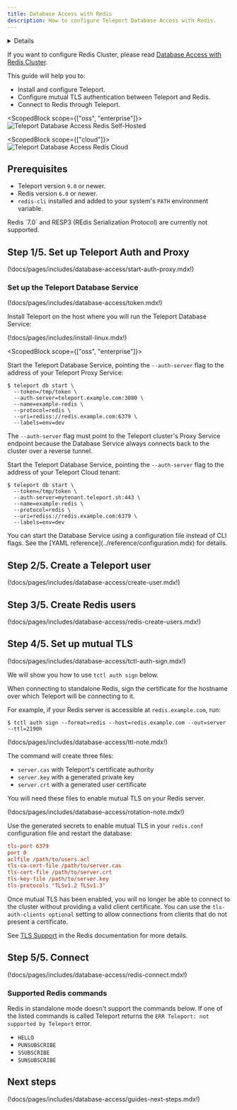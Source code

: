 ```yaml
---
title: Database Access with Redis
description: How to configure Teleport Database Access with Redis.
---
```


<Details
  title="Version warning"
  opened={true}
  scope={["oss", "enterprise"]}
  scopeOnly={true}
  min="9.0"
>
  Database access for Redis is available starting from Teleport `9.0`.
</Details>

If you want to configure Redis Cluster, please read [Database Access with Redis Cluster](redis-cluster.mdx).

This guide will help you to:

- Install and configure Teleport.
- Configure mutual TLS authentication between Teleport and Redis.
- Connect to Redis through Teleport.

<ScopedBlock scope={["oss", "enterprise"]}>
![Teleport Database Access Redis Self-Hosted](../../../img/database-access/guides/redis_selfhosted.png)
</ScopedBlock>

<ScopedBlock scope={["cloud"]}>
![Teleport Database Access Redis Cloud](../../../img/database-access/guides/redis_cloud.png)
</ScopedBlock>

## Prerequisites

- Teleport version `9.0` or newer.
- Redis version `6.0` or newer.
- `redis-cli` installed and added to your system's `PATH` environment variable.

<Admonition type="note" title="Note">
  Redis `7.0` and RESP3 (REdis Serialization Protocol) are currently not supported.
</Admonition>

## Step 1/5. Set up Teleport Auth and Proxy

(!docs/pages/includes/database-access/start-auth-proxy.mdx!)

### Set up the Teleport Database Service

(!docs/pages/includes/database-access/token.mdx!)

Install Teleport on the host where you will run the Teleport Database Service:

(!docs/pages/includes/install-linux.mdx!)

<ScopedBlock scope={["oss", "enterprise"]}>

Start the Teleport Database Service, pointing the `--auth-server` flag to the
address of your Teleport Proxy Service:

```code
$ teleport db start \
  --token=/tmp/token \
  --auth-server=teleport.example.com:3080 \
  --name=example-redis \
  --protocol=redis \
  --uri=rediss://redis.example.com:6379 \
  --labels=env=dev
```

<Admonition type="note">

The `--auth-server` flag must point to the Teleport cluster's Proxy Service
endpoint because the Database Service always connects back to the cluster over a
reverse tunnel.

</Admonition>

</ScopedBlock>
<ScopedBlock scope={["cloud"]}>

Start the Teleport Database Service, pointing the `--auth-server` flag to the
address of your Teleport Cloud tenant:

```code
$ teleport db start \
  --token=/tmp/token \
  --auth-server=mytenant.teleport.sh:443 \
  --name=example-redis \
  --protocol=redis \
  --uri=rediss://redis.example.com:6379 \
  --labels=env=dev
```

</ScopedBlock>

<Admonition type="tip">
  You can start the Database Service using a configuration file instead of CLI flags.
  See the [YAML reference](../reference/configuration.mdx) for details.
</Admonition>

## Step 2/5. Create a Teleport user

(!docs/pages/includes/database-access/create-user.mdx!)

## Step 3/5. Create Redis users

(!docs/pages/includes/database-access/redis-create-users.mdx!)

## Step 4/5. Set up mutual TLS

(!docs/pages/includes/database-access/tctl-auth-sign.mdx!)

We will show you how to use `tctl auth sign` below.

When connecting to standalone Redis, sign the certificate for the hostname over
which Teleport will be connecting to it.

For example, if your Redis server is accessible at `redis.example.com`,
run:

```code
$ tctl auth sign --format=redis --host=redis.example.com --out=server --ttl=2190h
```

(!docs/pages/includes/database-access/ttl-note.mdx!)

The command will create three files:
- `server.cas` with Teleport's certificate authority
- `server.key` with a generated private key
- `server.crt` with a generated user certificate

You will need these files to enable mutual TLS on your Redis server.

(!docs/pages/includes/database-access/rotation-note.mdx!)

Use the generated secrets to enable mutual TLS in your `redis.conf` configuration
file and restart the database:

```ini
tls-port 6379
port 0
aclfile /path/to/users.acl
tls-ca-cert-file /path/to/server.cas
tls-cert-file /path/to/server.crt
tls-key-file /path/to/server.key
tls-protocols "TLSv1.2 TLSv1.3"
```

Once mutual TLS has been enabled, you will no longer be able to connect to
the cluster without providing a valid client certificate. You can use the
`tls-auth-clients optional` setting to allow connections
from clients that do not present a certificate.

See [TLS Support](https://redis.io/topics/encryption)
in the Redis documentation for more details.

## Step 5/5. Connect

(!docs/pages/includes/database-access/redis-connect.mdx!)

### Supported Redis commands

Redis in standalone mode doesn't support the commands below. If one of the listed commands is called Teleport
returns the <nobr>`ERR Teleport: not supported by Teleport`</nobr> error.

- `HELLO`
- `PUNSUBSCRIBE`
- `SSUBSCRIBE`
- `SUNSUBSCRIBE`

## Next steps

(!docs/pages/includes/database-access/guides-next-steps.mdx!)
